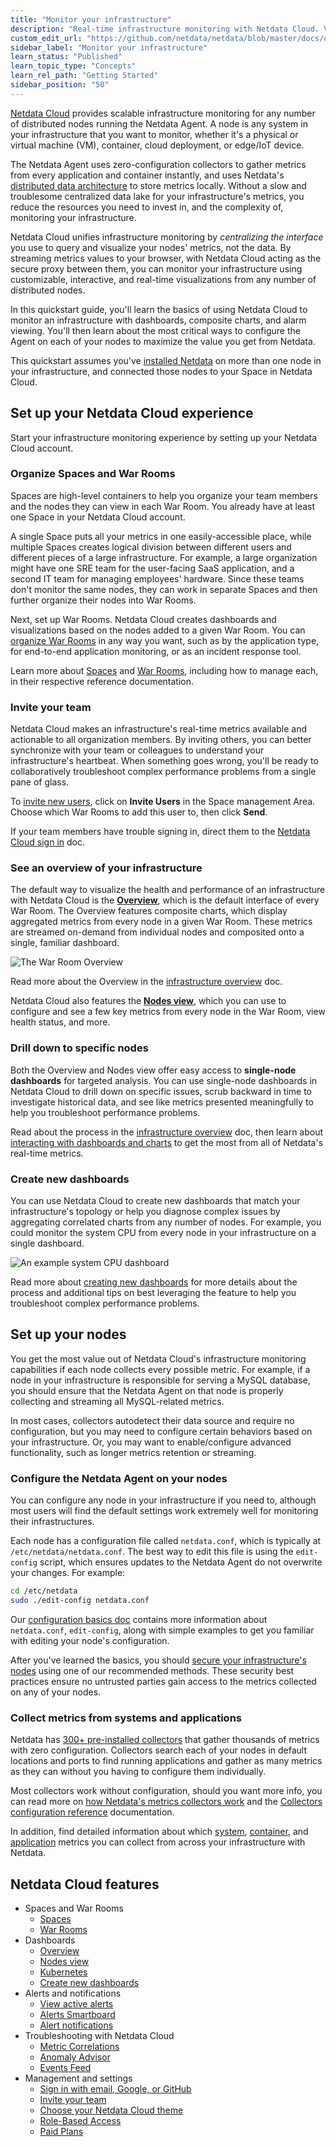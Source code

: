 ```yaml
---
title: "Monitor your infrastructure"
description: "Real-time infrastructure monitoring with Netdata Cloud. View key metrics, insightful charts, and active alarms from all your nodes."
custom_edit_url: "https://github.com/netdata/netdata/blob/master/docs/quickstart/infrastructure.md"
sidebar_label: "Monitor your infrastructure"
learn_status: "Published"
learn_topic_type: "Concepts"
learn_rel_path: "Getting Started"
sidebar_position: "50"
---
```



[Netdata Cloud](https://app.netdata.cloud) provides scalable infrastructure monitoring for any number of distributed
nodes running the Netdata Agent. A node is any system in your infrastructure that you want to monitor, whether it's a
physical or virtual machine (VM), container, cloud deployment, or edge/IoT device.

The Netdata Agent uses zero-configuration collectors to gather metrics from every application and container instantly,
and uses Netdata's [distributed data architecture](/docs/nightly/concepts/distributed-data-architecture) to store metrics
locally. Without a slow and troublesome centralized data lake for your infrastructure's metrics, you reduce the
resources you need to invest in, and the complexity of, monitoring your infrastructure. 

Netdata Cloud unifies infrastructure monitoring by _centralizing the interface_ you use to query and visualize your
nodes' metrics, not the data. By streaming metrics values to your browser, with Netdata Cloud acting as the secure proxy
between them, you can monitor your infrastructure using customizable, interactive, and real-time visualizations from any
number of distributed nodes.

In this quickstart guide, you'll learn the basics of using Netdata Cloud to monitor an infrastructure with dashboards,
composite charts, and alarm viewing. You'll then learn about the most critical ways to configure the Agent on each of
your nodes to maximize the value you get from Netdata.

This quickstart assumes you've [installed Netdata](/docs/nightly/getting-started/install-netdata)
on more than one node in your infrastructure, and connected those nodes to your Space in Netdata Cloud. 

## Set up your Netdata Cloud experience

Start your infrastructure monitoring experience by setting up your Netdata Cloud account.

### Organize Spaces and War Rooms

Spaces are high-level containers to help you organize your team members and the nodes they can view in each War Room.
You already have at least one Space in your Netdata Cloud account.

A single Space puts all your metrics in one easily-accessible place, while multiple Spaces creates logical division
between different users and different pieces of a large infrastructure. For example, a large organization might have one
SRE team for the user-facing SaaS application, and a second IT team for managing employees' hardware. Since these teams
don't monitor the same nodes, they can work in separate Spaces and then further organize their nodes into War Rooms.

Next, set up War Rooms. Netdata Cloud creates dashboards and visualizations based on the nodes added to a given War
Room. You can [organize War Rooms](/docs/nightly/operations/war-rooms#war-room-organization) in any way
you want, such as by the application type, for end-to-end application monitoring, or as an incident response tool.

Learn more about [Spaces](/docs/nightly/operations/spaces) and [War
Rooms](/docs/nightly/operations/war-rooms), including how to manage each, in their respective reference
documentation.

### Invite your team

Netdata Cloud makes an infrastructure's real-time metrics available and actionable to all organization members. By
inviting others, you can better synchronize with your team or colleagues to understand your infrastructure's heartbeat.
When something goes wrong, you'll be ready to collaboratively troubleshoot complex performance problems from a single
pane of glass.

To [invite new users](/docs/nightly/operations/invite-your-team), click on **Invite Users** in the
Space management Area. Choose which War Rooms to add this user to, then click **Send**.

If your team members have trouble signing in, direct them to the [Netdata Cloud sign
in](/docs/nightly/operations/sign-in-with-email-google-or-github) doc.

### See an overview of your infrastructure

The default way to visualize the health and performance of an infrastructure with Netdata Cloud is the
[**Overview**](/docs/nightly/operations/netdata-cloud-visualizations/see-an-overview-of-your-infrastructure), which is the default interface of every War Room. The
Overview features composite charts, which display aggregated metrics from every node in a given War Room. These metrics
are streamed on-demand from individual nodes and composited onto a single, familiar dashboard.

![The War Room
Overview](https://user-images.githubusercontent.com/1153921/108732681-09791980-74eb-11eb-9ba2-98cb1b6608de.png)

Read more about the Overview in the [infrastructure overview](/docs/nightly/operations/netdata-cloud-visualizations/see-an-overview-of-your-infrastructure) doc.

Netdata Cloud also features the [**Nodes view**](/docs/nightly/operations/visualizations/nodes-view), which you can
use to configure and see a few key metrics from every node in the War Room, view health status, and more.

### Drill down to specific nodes

Both the Overview and Nodes view offer easy access to **single-node dashboards** for targeted analysis. You can use
single-node dashboards in Netdata Cloud to drill down on specific issues, scrub backward in time to investigate
historical data, and see like metrics presented meaningfully to help you troubleshoot performance problems.

Read about the process in the [infrastructure
overview](/docs/nightly/operations/netdata-cloud-visualizations/see-an-overview-of-your-infrastructure#drill-down-with-single-node-dashboards) doc, then learn about [interacting with
dashboards and charts](/docs/nightly/operations/netdata-cloud-visualizations/interact-with-dashboards-and-charts) to get the most from all of Netdata's real-time
metrics.

### Create new dashboards

You can use Netdata Cloud to create new dashboards that match your infrastructure's topology or help you diagnose
complex issues by aggregating correlated charts from any number of nodes. For example, you could monitor the system CPU
from every node in your infrastructure on a single dashboard.

![An example system CPU
dashboard](https://user-images.githubusercontent.com/1153921/108732974-4b09c480-74eb-11eb-87a2-c67e569c08b6.png)

Read more about [creating new dashboards](/docs/nightly/operations/netdata-cloud-visualizations/create-new-dashboards) for more details about the process and
additional tips on best leveraging the feature to help you troubleshoot complex performance problems.

## Set up your nodes

You get the most value out of Netdata Cloud's infrastructure monitoring capabilities if each node collects every
possible metric. For example, if a node in your infrastructure is responsible for serving a MySQL database, you should
ensure that the Netdata Agent on that node is properly collecting and streaming all MySQL-related metrics.

In most cases, collectors autodetect their data source and require no configuration, but you may need to configure
certain behaviors based on your infrastructure. Or, you may want to enable/configure advanced functionality, such as
longer metrics retention or streaming.

### Configure the Netdata Agent on your nodes

You can configure any node in your infrastructure if you need to, although most users will find the default settings
work extremely well for monitoring their infrastructures.

Each node has a configuration file called `netdata.conf`, which is typically at `/etc/netdata/netdata.conf`. The best
way to edit this file is using the `edit-config` script, which ensures updates to the Netdata Agent do not overwrite
your changes. For example:

```bash
cd /etc/netdata
sudo ./edit-config netdata.conf
```

Our [configuration basics doc](/docs/nightly/setup) contains more information about `netdata.conf`, `edit-config`,
along with simple examples to get you familiar with editing your node's configuration.

After you've learned the basics, you should [secure your infrastructure's nodes](/docs/nightly/setup/secure-your-nodes) using
one of our recommended methods. These security best practices ensure no untrusted parties gain access to the metrics
collected on any of your nodes.

### Collect metrics from systems and applications

Netdata has [300+ pre-installed collectors](/docs/nightly/integrations/monitor) that gather thousands of metrics with zero
configuration. Collectors search each of your nodes in default locations and ports to find running applications and
gather as many metrics as they can without you having to configure them individually.

Most collectors work without configuration, should you want more info, you can read more on [how Netdata's metrics collectors work](/docs/nightly/concepts/collectors-ref) and the [Collectors configuration reference](/docs/nightly/setup/collectors-configuration) documentation.

In addition, find detailed information about which [system](/docs/nightly/concepts/system-metrics),
[container](/docs/nightly/concepts/container-metrics), and [application](/docs/nightly/concepts/application-metrics) metrics you can
collect from across your infrastructure with Netdata.

## Netdata Cloud features

<Grid columns="2">
  <Box
    title="Spaces and War Rooms">
    <BoxList>
      <BoxListItemRegexLink to="[](/docs/nightly/operations/spaces)" title="Spaces" />
      <BoxListItemRegexLink to="[](/docs/nightly/operations/war-rooms)" title="War Rooms" />
    </BoxList>
  </Box>
  <Box
    title="Dashboards">
    <BoxList>
      <BoxListItemRegexLink to="[](/docs/nightly/operations/visualizations/home-overview-and-single-node-view)" title="Overview" />
      <BoxListItemRegexLink to="[](/docs/nightly/operations/visualizations/nodes-view)" title="Nodes view" />
      <BoxListItemRegexLink to="[](/docs/nightly/operations/visualizations/kubernetes-visualizations)" title="Kubernetes" />
      <BoxListItemRegexLink to="[](/docs/nightly/operations/visualizations/build-new-dashboards)" title="Create new dashboards" />
    </BoxList>
  </Box>
  <Box
    title="Alerts and notifications">
    <BoxList>
      <BoxListItemRegexLink to="[](/docs/nightly/integrations/notify/cloud-alert-notifications/view-active-alerts)" title="View active alerts" />
      <BoxListItemRegexLink to="[](/docs/nightly/integrations/notify/cloud-alert-notifications/alerts-smartboard)" title="Alerts Smartboard" />
      <BoxListItemRegexLink to="[](/docs/nightly/integrations/notify/cloud-alert-notifications)" title="Alert notifications" />
    </BoxList>
  </Box>
  <Box
    title="Troubleshooting with Netdata Cloud">
    <BoxListItemRegexLink to="[](/docs/nightly/operations/metric-correlations)" title="Metric Correlations" />
    <BoxListItemRegexLink to="[](/docs/nightly/operations/anomaly-advisor)" title="Anomaly Advisor" />
    <BoxListItemRegexLink to="[](/docs/nightly/concepts/events-feed)" title="Events Feed" />
  </Box>
  <Box
    title="Management and settings">
    <BoxList>
      <BoxListItemRegexLink to="[](/docs/nightly/operations/sign-in-with-email-google-or-github)" title="Sign in with email, Google, or GitHub" />
      <BoxListItemRegexLink to="[](/docs/nightly/operations/invite-your-team)" title="Invite your team" />
      <BoxListItemRegexLink to="[](/docs/nightly/operations/choose-your-netdata-cloud-theme)" title="Choose your Netdata Cloud theme" />
      <BoxListItemRegexLink to="[](/docs/nightly/concepts/role-based-access-model)" title="Role-Based Access" />
      <BoxListItemRegexLink to="[](/docs/nightly/concepts/netdata-plans)" title="Paid Plans" />
    </BoxList>
  </Box>
</Grid>

- Spaces and War Rooms
  - [Spaces](/docs/nightly/operations/spaces)
  - [War Rooms](/docs/nightly/operations/war-rooms)
- Dashboards
  - [Overview](/docs/nightly/operations/visualizations/home-overview-and-single-node-view)
  - [Nodes view](/docs/nightly/operations/visualizations/nodes-view)
  - [Kubernetes](/docs/nightly/operations/visualizations/kubernetes-visualizations)
  - [Create new dashboards](/docs/nightly/operations/visualizations/build-new-dashboards)
- Alerts and notifications
  - [View active alerts](/docs/nightly/integrations/notify/cloud-alert-notifications/view-active-alerts)
  - [Alerts Smartboard](/docs/nightly/integrations/notify/cloud-alert-notifications/alerts-smartboard)
  - [Alert notifications](/docs/nightly/integrations/notify/cloud-alert-notifications)
- Troubleshooting with Netdata Cloud
  - [Metric Correlations](/docs/nightly/operations/metric-correlations)
  - [Anomaly Advisor](/docs/nightly/operations/anomaly-advisor)
  - [Events Feed](/docs/nightly/concepts/events-feed)
- Management and settings
  - [Sign in with email, Google, or GitHub](/docs/nightly/operations/sign-in-with-email-google-or-github)
  - [Invite your team](/docs/nightly/operations/invite-your-team)
  - [Choose your Netdata Cloud theme](/docs/nightly/operations/choose-your-netdata-cloud-theme)
  - [Role-Based Access](/docs/nightly/concepts/role-based-access-model)
  - [Paid Plans](/docs/nightly/concepts/netdata-plans)
